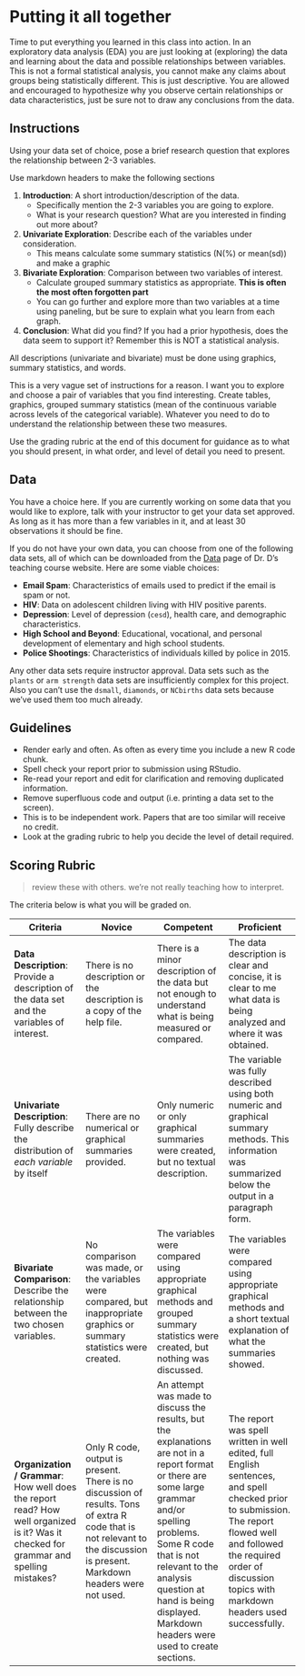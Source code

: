 # Putting it all together {.unnumbered}

Time to put everything you learned in this class into action. In an
exploratory data analysis (EDA) you are just looking at (exploring) the
data and learning about the data and possible relationships between
variables. This is not a formal statistical analysis, you cannot make
any claims about groups being statistically different. This is just
descriptive. You are allowed and encouraged to hypothesize why you
observe certain relationships or data characteristics, just be sure not
to draw any conclusions from the data.

## Instructions

Using your data set of choice, pose a brief research question that
explores the relationship between 2-3 variables.

Use markdown headers to make the following sections

1.  **Introduction**: A short introduction/description of the data.
    -   Specifically mention the 2-3 variables you are going to explore.
    -   What is your research question? What are you interested in
        finding out more about?
2.  **Univariate Exploration**: Describe each of the variables under
    consideration.
    -   This means calculate some summary statistics (N(%) or mean(sd))
        and make a graphic
3.  **Bivariate Exploration**: Comparison between two variables of
    interest.
    -   Calculate grouped summary statistics as appropriate. **This is
        often the most often forgotten part**
    -   You can go further and explore more than two variables at a time
        using paneling, but be sure to explain what you learn from each
        graph.
4.  **Conclusion**: What did you find? If you had a prior hypothesis,
    does the data seem to support it? Remember this is NOT a statistical
    analysis.

All descriptions (univariate and bivariate) must be done using graphics,
summary statistics, and words.

This is a very vague set of instructions for a reason. I want you to
explore and choose a pair of variables that you find interesting. Create
tables, graphics, grouped summary statistics (mean of the continuous
variable across levels of the categorical variable). Whatever you need
to do to understand the relationship between these two measures.

Use the grading rubric at the end of this document for guidance as to
what you should present, in what order, and level of detail you need to
present.

## Data

You have a choice here. If you are currently working on some data that
you would like to explore, talk with your instructor to get your data
set approved. As long as it has more than a few variables in it, and at
least 30 observations it should be fine.

If you do not have your own data, you can choose from one of the
following data sets, all of which can be downloaded from the
[Data](https://norcalbiostat.netlify.com/data) page of Dr. D's teaching
course website. Here are some viable choices:

-   **Email Spam**: Characteristics of emails used to predict if the
    email is spam or not.
-   **HIV**: Data on adolescent children living with HIV positive
    parents.
-   **Depression**: Level of depression (`cesd`), health care, and
    demographic characteristics.
-   **High School and Beyond**: Educational, vocational, and personal
    development of elementary and high school students.
-   **Police Shootings**: Characteristics of individuals killed by
    police in 2015.

Any other data sets require instructor approval. Data sets such as the
`plants` or `arm strength` data sets are insufficiently complex for this
project. Also you can't use the `dsmall`, `diamonds`, or `NCbirths` data
sets because we've used them too much already.

## Guidelines

-   Render early and often. As often as every time you include a new R
    code chunk.
-   Spell check your report prior to submission using RStudio.
-   Re-read your report and edit for clarification and removing
    duplicated information.
-   Remove superfluous code and output (i.e. printing a data set to the
    screen).
-   This is to be independent work. Papers that are too similar will
    receive no credit.
-   Look at the grading rubric to help you decide the level of detail
    required.

## Scoring Rubric

> review these with others. we're not really teaching how to interpret.

The criteria below is what you will be graded on.

| Criteria | Novice | Competent | Proficient |
|------------------|------------------|------------------|------------------|
| **Data Description**: Provide a description of the data set and the variables of interest. | There is no description or the description is a copy of the help file. | There is a minor description of the data but not enough to understand what is being measured or compared. | The data description is clear and concise, it is clear to me what data is being analyzed and where it was obtained. |
| **Univariate Description**: Fully describe the distribution of *each variable* by itself | There are no numerical or graphical summaries provided. | Only numeric or only graphical summaries were created, but no textual description. | The variable was fully described using both numeric and graphical summary methods. This information was summarized below the output in a paragraph form. |
| **Bivariate Comparison**: Describe the relationship between the two chosen variables. | No comparison was made, or the variables were compared, but inappropriate graphics or summary statistics were created. | The variables were compared using appropriate graphical methods and grouped summary statistics were created, but nothing was discussed. | The variables were compared using appropriate graphical methods and a short textual explanation of what the summaries showed. |
| **Organization / Grammar**: How well does the report read? How well organized is it? Was it checked for grammar and spelling mistakes? | Only R code, output is present. There is no discussion of results. Tons of extra R code that is not relevant to the discussion is present. Markdown headers were not used. | An attempt was made to discuss the results, but the explanations are not in a report format or there are some large grammar and/or spelling problems. Some R code that is not relevant to the analysis question at hand is being displayed. Markdown headers were used to create sections. | The report was spell written in well edited, full English sentences, and spell checked prior to submission. The report flowed well and followed the required order of discussion topics with markdown headers used successfully. |
